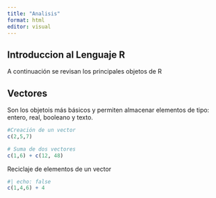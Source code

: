 ```yaml
---
title: "Analisis"
format: html
editor: visual
---
```


## Introduccion al Lenguaje R

A continuación se revisan los principales objetos de R

## Vectores

Son los objetois más básicos y permiten almacenar elementos de tipo: entero, real, booleano y texto.

```r
#Creación de un vector
c(2,5,7)

# Suma de dos vectores
c(1,6) + c(12, 48)
```

Reciclaje de elementos de un vector

```r
#| echo: false
c(1,4,6) + 4
```

